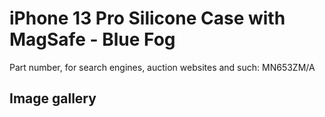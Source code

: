 # iPhone 13 Pro Silicone Case with MagSafe - Blue Fog

Part number, for search engines, auction websites and such: MN653ZM/A

## Image gallery

<div style={{ width: "768px" }}>
  <GalleryComponent
    images={[
      {
        original: "/everysource/MN653",
        thumbnail: "/everypreview/MN653",
      },
      {
        original: "/everysource/MN653_AV1",
        thumbnail: "/everypreview/MN653_AV1",
      },
      {
        original: "/everysource/MN653_AV2",
        thumbnail: "/everypreview/MN653_AV2",
      },
      {
        original: "/everysource/MN653_AV3",
        thumbnail: "/everypreview/MN653_AV3",
      },
      {
        original: "/everysource/MN653_AV4",
        thumbnail: "/everypreview/MN653_AV4",
      },
      {
        original: "/everysource/MN653_AV5",
        thumbnail: "/everypreview/MN653_AV5",
      },
      {
        original: "/everysource/MN653_AV6",
        thumbnail: "/everypreview/MN653_AV6",
      }
    ]}
  />
</div>